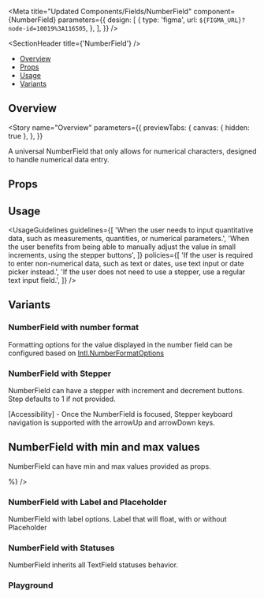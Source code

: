 
<Meta
  title="Updated Components/Fields/NumberField"
  component={NumberField}
  parameters={{
    design: [
      {
        type: 'figma',
        url: `${FIGMA_URL}?node-id=10019%3A116505`,
      },
    ],
  }}
/>

<SectionHeader title={'NumberField'} />

- [Overview](#overview)
- [Props](#props)
- [Usage](#usage)
- [Variants](#variants)

## Overview

<Story
  name="Overview"
  parameters={{
    previewTabs: {
      canvas: { hidden: true },
    },
  }}
>
  <Overview>
    A universal NumberField that only allows for numerical characters, designed to handle numerical
    data entry.
  </Overview>
</Story>

## Props

<Props of={NumberField} />

## Usage

<UsageGuidelines
  guidelines={[
    'When the user needs to input quantitative data, such as measurements, quantities, or numerical parameters.',
    'When the user benefits from being able to manually adjust the value in small increments, using the stepper buttons',
  ]}
  policies={[
    'If the user is required to enter non-numerical data, such as text or dates, use text input or date picker instead.',
    'If the user does not need to use a stepper, use a regular text input field.',
  ]}
/>

## Variants

### NumberField with number format

Formatting options for the value displayed in the number field can be configured based on
[Intl.NumberFormatOptions](https://developer.mozilla.org/en-US/docs/Web/JavaScript/Reference/Global_Objects/Intl/NumberFormat/NumberFormat)

<Preview>
  <Story name="NumberField with number format">
    <Stack>
      <NumberField
        label={'Label'}
        formatOptions={{
          minimumFractionDigits: number('minimumFractionDigits', 2),
          maximumFractionDigits: number('maximumFractionDigits', 2),
        }}
      />
    </Stack>
  </Story>
</Preview>

### NumberField with Stepper

NumberField can have a stepper with increment and decrement buttons. Step defaults to 1 if not provided.

<Tip>
  [Accessibility] - Once the NumberField is focused, Stepper keyboard navigation is supported with
  the arrowUp and arrowDown keys.
</Tip>

<Preview>
  <Story name="NumberField with Stepper">
    <Stack>
      <NumberField label={'Label'} hasStepper step={number('Step', undefined)} />
    </Stack>
  </Story>
</Preview>

## NumberField with min and max values

NumberField can have min and max values provided as props.

<Preview>
  <Story name="NumberField with min and max values">
    <Stack>
      <NumberField
        label={'Label'}
        minValue={number('minValue', undefined)}
        maxValue={number('maxValue', undefined)}
        suffix={<div style={{ color: 'gray' }}>%</div>}
      />
    </Stack>
  </Story>
</Preview>

### NumberField with Label and Placeholder

NumberField with label options. Label that will float, with or without Placeholder

<Preview>
  <Story name="NumberField with Label and Placeholder">
    <Stack>
      <NumberField label={'Label'} />
      <NumberField label={'Label'} placeholder={'Placeholder'} />
    </Stack>
  </Story>
</Preview>

### NumberField with Statuses

NumberField inherits all TextField statuses behavior.

<Preview>
  <Story name="NumberField with Label, Placeholder and Statuses">
    <Stack>
      <NumberField
        label={'Label'}
        status={{
          type: 'normal',
          hintMessage: text('Custom Hint Message', 'Hint in Text Field'),
        }}
      />
      <NumberField
        label={'Label'}
        status={{
          type: 'error',
          hintMessage: text('Custom Error Message', 'Error in Text Field'),
        }}
      />
      <NumberField
        label={'Label'}
        status={{
          type: 'read-only',
          hintMessage: text('Custom Hint Message', 'Hint in Text Field'),
        }}
      />
      <NumberField
        label={'Label'}
        isDisabled
        status={{
          type: 'normal',
          hintMessage: text('Custom Hint Message', 'Hint in Text Field'),
        }}
      />
    </Stack>
  </Story>
</Preview>

### Playground

<Preview>
  <Story name="Playground" parameters={{ decorators: [withKnobs] }}>
    <Stack>
      <NumberField
        label={text('Label', 'Label')}
        isDisabled={boolean('isDisabled', false)}
        isRequired={boolean('isRequired', false)}
        hasStepper={boolean('hasStepper', false)}
        minValue={number('minValue', undefined)}
        maxValue={number('maxValue', undefined)}
        step={number('step', undefined)}
        formatOptions={{
          minimumFractionDigits: number('minimumFractionDigits', 2),
          maximumFractionDigits: number('maximumFractionDigits', 2),
        }}
        suffix={select('Suffix icon name', ['', ...Object.keys(iconSelector)], 'info')}
        status={{
          type: select('Status', ['error', 'normal', 'read-only'], 'normal'),
          hintMessage: text('Hint/Error message', 'Message in Number Field'),
        }}
      />
    </Stack>
  </Story>
</Preview>
